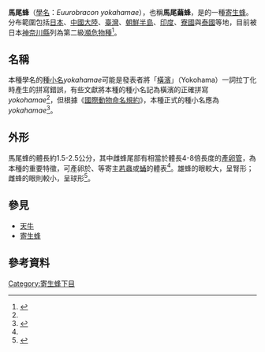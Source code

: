 {{Speciesbox
|genus = Euurobracon
|image = Euurobracon yokahamae.png
|species = yokahamae
|authority = {{tsl|en|Karl Wilhelm von Dalla Torre||Dalla Torre}}, 1898
}}

'''馬尾蜂'''（[[學名|學名]]：''Euurobracon yokahamae''），也稱'''馬尾繭蜂'''，是{{link-en|繭蜂科|Braconidae}}的一種[[寄生蜂|寄生蜂]]。分布範圍包括[[日本|日本]]、[[中國大陸|中國大陸]]、[[臺灣|臺灣]]、[[朝鮮半島|朝鮮半島]]、[[印度|印度]]、[[寮國|寮國]]與[[泰國|泰國]]等地，目前被日本[[神奈川縣|神奈川縣]]列為第二級[[瀕危物種|瀕危物種]]<ref name=加賀>{{Cite journal
 |author = 加賀玲子
 |coauthors = 川島逸郎; 苅部治紀
 |title = ウマノオバチ ''Euurobracon yokahamae'' (Dalla  Torre, 1898) (Insecta: Hymenoptera: Braconidae) の生活史, 特にその寄主について
 |date = 2018
 |publisher = 
 |journal = ''Bull. Kanagawa prefect. Mus. (Nat. Sci.)''
 |volume = 47
 |pages =59-66
 |url = http://nh.kanagawa-museum.jp/files/data/pdf/bulletin/47/bull47_59_66_kaga.pdf
 |language = ja
 |ref = kaga}}</ref>。

==名稱==
本種學名的[[種小名|種小名]]''yokahamae''可能是發表者{{tsl|en|Karl Wilhelm von Dalla Torre||Dalla Torre}}將「[[橫濱|橫濱]]」（Yokohama）一詞拉丁化時產生的拼寫錯誤，有些文獻將本種的種小名記為橫濱的正確拼寫''yokohamae''<ref name="wata1"/>，但根據《[[國際動物命名規約|國際動物命名規約]]》，本種正式的種小名應為''yokahamae''<ref name="wata2">{{Cite web|url=https://himebati.jimdo.com/web%E5%AF%84%E7%94%9F%E8%9C%82%E5%9B%B3%E9%91%91/7-%E3%82%B3%E3%83%9E%E3%83%A6%E3%83%90%E3%83%81%E4%BA%9C%E7%A7%91euurobracon%E5%B1%9E-%E3%82%A6%E3%83%9E%E3%83%8E%E3%82%AA%E3%83%90%E3%83%81%E3%81%AE%E3%81%AA%E3%81%8B%E3%81%BE/ |publisher=Web ヒメバチ図鑑|title=Vol. ７ コマユバチ亜科Euurobracon属|language=ja}}</ref>。

==外形==
馬尾蜂的體長約1.5-2.5公分，其中雌蜂尾部有相當於體長4-8倍長度的[[產卵管|產卵管]]，為本種的重要特徵，可產卵於{{link-en|白條天牛|Batocera lineolata}}、{{link-ja|栗山天牛|ミヤマカミキリ}}等寄主[[若蟲|若蟲]]或[[蛹|蛹]]的體表<ref name=加賀/>。雄蜂的眼較大，呈腎形；雌蜂的眼則較小，呈球形<ref name="wata1">{{Cite journal
 |author = Watanabe, C.
 |title =  Notes on Braconidae of Japan V. ''Euurobracon''
 |date = 1934
 |publisher = 
 |journal = Insecta Matsumurana
 |volume = 9
 |issue = 
 |naid = 
 |pages =19-23
 |ref = wata}}</ref>。

==參見==
*[[天牛|天牛]]
*[[寄生蜂|寄生蜂]]

==參考資料==
{{Reflist}}

{{Taxonbar|from=Q13631054}}

[[Category:寄生蜂下目|Category:寄生蜂下目]]